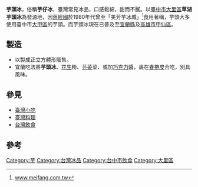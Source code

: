 {{refimprove|time=2015-07-02T04:17:40+00:00}}
'''芋頭冰'''，俗稱'''芋仔冰'''，臺灣常見冰品，口感鬆綿，甜而不膩。以[[臺中市|臺中市]][[大里區|大里區]]'''草湖芋頭冰'''為發源地，因[[蔣經國|蔣經國]]於1980年代曾至「美芳芋冰城」<ref>[http://www.meifang.com.tw www.meifang.com.tw]</ref>食用著稱，芋頭大多使用臺中市[[大甲區|大甲區]]的芋頭。而芋頭冰現在已普及至[[宜蘭縣|宜蘭縣]]及[[高雄市|高雄市]][[甲仙區|甲仙區]]。

==製造==

*以製成正立方體形販售。
*宜蘭吃法將'''芋頭冰'''、[[花生|花生]]粉、[[芫荽|芫荽]]菜、或加[[巧克力|巧克力]]醬，裹在[[春捲皮|春捲皮]]合吃，別具風味。

== 參見 ==
* [[臺灣小吃|臺灣小吃]]
* [[臺灣料理|臺灣料理]]
* [[台灣飲食|台灣飲食]]

== 參考 ==
<references />

{{Dessert-stub}}

[[Category:芋|Category:芋]]
[[Category:台灣冰品|Category:台灣冰品]]
[[Category:台中市飲食|Category:台中市飲食]]
[[Category:大里區|Category:大里區]]